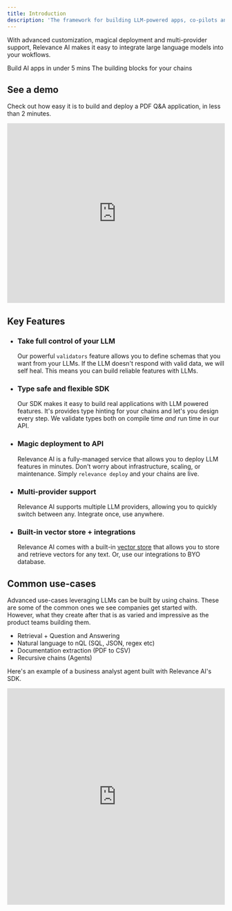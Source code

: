 ```yaml
---
title: Introduction
description: 'The framework for building LLM-powered apps, co-pilots and agents.'
---
```


With advanced customization, magical deployment and multi-provider support, Relevance AI makes it easy to integrate large language models into your wokflows.

<CardGroup cols={2}>
    <Card title="Get started" icon="circle-play" href="/quickstart">
        Build AI apps in under 5 mins
    </Card>
    <Card
        title="Library of transformations"
        icon="book"
        href="/sdk/reference/transformation-steps"
    >
        The building blocks for your chains
    </Card>
</CardGroup>

## See a demo

Check out how easy it is to build and deploy a PDF Q&A application, in less than 2 minutes.

<iframe
    width="100%"
    height="415"
    src="https://www.youtube.com/embed/tue9Ib9hZ1M?controls=0"
    title="YouTube video player"
    frameborder="0"
    allow="accelerometer; autoplay; clipboard-write; encrypted-media; gyroscope; picture-in-picture; web-share"
    allowfullscreen
></iframe>

## Key Features

-   ### Take full control of your LLM

    Our powerful `validators` feature allows you to define schemas that you want from your LLMs. If the LLM doesn't respond with valid data, we will self heal. This means you can build reliable features with LLMs.

-   ### Type safe and flexible SDK

    Our SDK makes it easy to build real applications with LLM powered features. It's provides type hinting for your chains and let's you design every step. We validate types both on compile time _and_ run time in our API.

-   ### Magic deployment to API

    Relevance AI is a fully-managed service that allows you to deploy LLM features in minutes. Don't worry about infrastructure, scaling, or maintenance. Simply `relevance deploy` and your chains are live.

-   ### Multi-provider support

    Relevance AI supports multiple LLM providers, allowing you to quickly switch between any. Integrate once, use anywhere.

-   ### Built-in vector store + integrations

    Relevance AI comes with a built-in [vector store](https://vectordatabase.com) that allows you to store and retrieve vectors for any text. Or, use our integrations to BYO database.

## Common use-cases

Advanced use-cases leveraging LLMs can be built by using chains. These are some of the common ones we see companies get started with. However, what they create after that is as varied and impressive as the product teams building them.

-   Retrieval + Question and Answering
-   Natural language to nQL (SQL, JSON, regex etc)
-   Documentation extraction (PDF to CSV)
-   Recursive chains (Agents)

Here's an example of a business analyst agent built with Relevance AI's SDK.

<iframe
    src="https://www.loom.com/embed/78316ead5b3c4317bf9f0d37abd112bb"
    frameborder="0"
    webkitallowfullscreen
    mozallowfullscreen
    allowfullscreen
    width="100%"
    height="500px"
></iframe>
